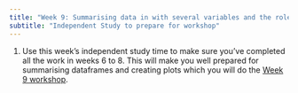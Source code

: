 ```yaml
---
title: "Week 9: Summarising data in with several variables and the role of variables in analysis"
subtitle: "Independent Study to prepare for workshop"
---
```


1.  Use this week's independent study time to make sure you've completed all the work in weeks 6 to 8. This will make you well prepared for summarising dataframes and creating plots which you will do the [Week 9 workshop](workshop.html).

